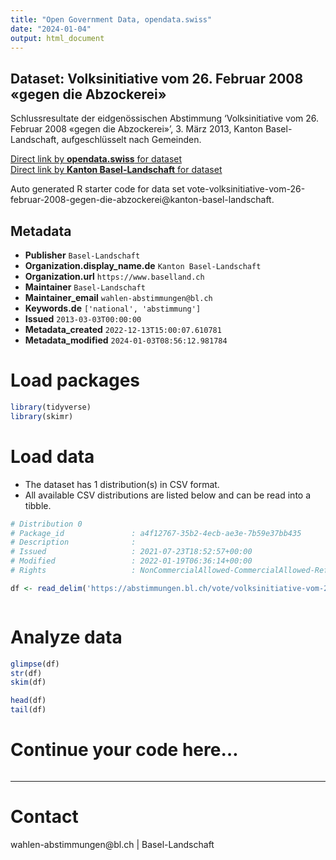 ```yaml
---
title: "Open Government Data, opendata.swiss"
date: "2024-01-04"
output: html_document
---
```


## Dataset: Volksinitiative vom 26. Februar 2008 «gegen die Abzockerei»

Schlussresultate der eidgenössischen Abstimmung 'Volksinitiative vom 26. Februar 2008 «gegen die Abzockerei»', 3. März 2013, Kanton Basel-Landschaft, aufgeschlüsselt nach Gemeinden.

[Direct link by **opendata.swiss** for dataset](https://opendata.swiss/de/dataset/volksinitiative-vom-26-februar-2008-gegen-die-abzockerei2)<br>
[Direct link by **Kanton Basel-Landschaft** for dataset](https://abstimmungen.bl.ch/vote/volksinitiative-vom-26-februar-2008-gegen-die-abzockerei/data)

Auto generated R starter code for data set vote-volksinitiative-vom-26-februar-2008-gegen-die-abzockerei@kanton-basel-landschaft.

## Metadata

- **Publisher** `Basel-Landschaft`
- **Organization.display_name.de** `Kanton Basel-Landschaft`
- **Organization.url** `https://www.baselland.ch`
- **Maintainer** `Basel-Landschaft`
- **Maintainer_email** `wahlen-abstimmungen@bl.ch`
- **Keywords.de** `['national', 'abstimmung']`
- **Issued** `2013-03-03T00:00:00`
- **Metadata_created** `2022-12-13T15:00:07.610781`
- **Metadata_modified** `2024-01-03T08:56:12.981784`


# Load packages

```r

library(tidyverse)
library(skimr)

```

# Load data

-   The dataset has 1 distribution(s) in CSV format.
-   All available CSV distributions are listed below and can be read into a tibble.

```r

# Distribution 0
# Package_id               : a4f12767-35b2-4ecb-ae3e-7b59e37bb435
# Description              : 
# Issued                   : 2021-07-23T18:52:57+00:00
# Modified                 : 2022-01-19T06:36:14+00:00
# Rights                   : NonCommercialAllowed-CommercialAllowed-ReferenceRequired

df <- read_delim('https://abstimmungen.bl.ch/vote/volksinitiative-vom-26-februar-2008-gegen-die-abzockerei/data-csv')



```

# Analyze data

```r

glimpse(df)
str(df)
skim(df)

head(df)
tail(df)

```

# Continue your code here...

```r

```

------------------------------------------------------------------------

# Contact

wahlen-abstimmungen@bl.ch | Basel-Landschaft
